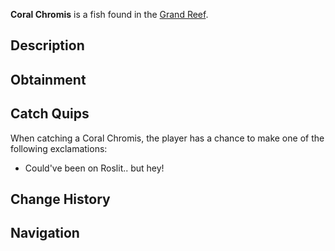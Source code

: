 {{FishInfobox
|image          = Coral Chromis.png
|rarity         = Common
|sea            = First Sea
|location       = [[Grand Reef]]
|sublocation    = 
|sources        = Fishing Rod
|radar_location = 
|xp             = 95
|weather        = 
|time           = 
|season         = 
|bait           = Flakes
|base_weight    = 2
|base_value     = 120
|weight_range   = 1.5
|base_chance    = 55
|base_resil     = 85
}}
'''Coral Chromis''' is a {{Rarity|Common}} fish found in the [[Grand Reef]].

== Description ==
{{Description|A small reef fish with distinctive bright scales. Coral Chromis clean and protect their home corals from parasites, making them vital to reef health.|Bestiary Entry}}

== Obtainment ==
{{Description|Found in schools near healthy coral formations.|Bestiary Hint}}
{{Fish Availability|
Grand Reef
|top_rods      = 
Firefly Rod\206121.43\166503.49;
Rapid Rod\203966.02\169586.89;
Champions Rod\202229.1\130864.94;
Summit Rod\201536.41\131076.85;
Fixer's Rod\201284.1\145178.58;
Training Rod\178926.28\178926.28;
Flimsy Rod\133609.2\133609.2;
Resourceful Rod\186378.94\129101.58;
Ethereal Prism Rod\180050.88\196287.21;
Fast Rod\179814.43\179814.43;
No-Life Rod\183411.41\179697.67;
Seraphic Rod\178867.78\178867.78;
Depthseeker Rod\201083.77\139641.6;
Avalanche Rod\199695.25\125449.35;
Verdant Shear Rod\198718.04\153056.33;
Blazebringer Rod\181917.19\162748.7;
Zeus Rod\180756.41\152663.87;
Astralhook Rod\180107.28\163610.8;
Challenger's Rod\177873.57\177873.57;
Volcanic Rod\176554.39\115951.76;
Free Spirit Rod\171875.27\156554.55;
Trident Rod\165281.86\125429.8;
Rod Of The Forgotten Fang\163331.44\163331.44;
Rod Of The Depths\151945.29\148680.71;
Rod Of The Exalted One\139498.89\139498.89;
Steady Rod\90185.22\66791.5
|recommended   = Depthseeker Rod
}}

== Catch Quips ==
When catching a Coral Chromis, the player has a chance to make one of the following exclamations:
* Could've been on Roslit.. but hey!

== Change History ==
{{Change History|{{subst:Current Version}}}}

== Navigation ==
{{Fish Navbox|Grand Reef}}
